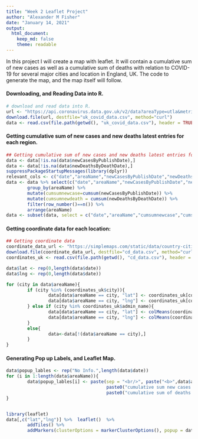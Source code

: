 ```yaml
---
title: "Week 2 Leaflet Project"
author: "Alexander M Fisher"
date: "January 14, 2021"
output: 
  html_document:
    keep_md: false
    theme: readable
---
```


In this project I will create a map with leaflet. It will contain a cumulative sum of new cases as well as
a cumulative sum of deaths with relation to COVID-19 for several major cities and location in England, UK. The code to generate the map, and the map itself will follow. 

#### Downloading, and Reading Data into R.

```r
# download and read data into R.
url <- "https://api.coronavirus.data.gov.uk/v2/data?areaType=utla&metric=newCasesByPublishDate&metric=newDeathsByDeathDate&format=csv"
download.file(url, destfile="uk_covid_data.csv", method="curl")
data <- read.csv(file.path(getwd(), "uk_covid_data.csv"), header = TRUE)
```

#### Getting cumulative sum of new cases and new deaths latest entries for each region.

```r
## Getting cumulative sum of new cases and new deaths latest entries for each region.
data <- data[!is.na(data$newCasesByPublishDate),]
data <- data[!is.na(data$newDeathsByDeathDate),]
suppressPackageStartupMessages(library(dplyr))
relevant_cols <- c("date","areaName","newCasesByPublishDate","newDeathsByDeathDate")
data <- data %>% select(c("date","areaName","newCasesByPublishDate","newDeathsByDeathDate")) %>%
        group_by(areaName) %>%
        mutate(cumsumnewcase=cumsum(newCasesByPublishDate)) %>%
        mutate(cumsumnewdeath = cumsum(newDeathsByDeathDate)) %>%
        filter(row_number()==n()) %>%
        arrange(areaName)
data <- subset(data, select = c("date","areaName","cumsumnewcase","cumsumnewdeath"))
```

#### Getting coordinate data for each location:

```r
## Getting coordinate data 
coordinate_data_url <- "https://simplemaps.com/static/data/country-cities/gb/gb.csv"
download.file(coordinate_data_url, destfile="cd_data.csv", method="curl")
coordinates_uk <- read.csv(file.path(getwd(), "cd_data.csv"), header = TRUE)

data$lat <- rep(0,length(data$date))
data$lng <- rep(0,length(data$date))

for (city in data$areaName){
        if (city %in% (coordinates_uk$city)){
                data[data$areaName == city, "lat"] <- coordinates_uk[coordinates_uk$city == city, "lat"]
                data[data$areaName == city, "lng"] <- coordinates_uk[coordinates_uk$city == city, "lng"]
        } else if (city %in% coordinates_uk$admin_name){
                data[data$areaName == city, "lat"] <- colMeans(coordinates_uk[coordinates_uk$admin_name == city,c("lat","lng")])[1]
                data[data$areaName == city, "lng"] <- colMeans(coordinates_uk[coordinates_uk$admin_name == city,c("lat","lng")])[2]
        }
        else{
                data<-data[!(data$areaName == city),]
        }
}
```

#### Generating Pop up Labels, and Leaflet Map.

```r
data$popup_lables <- rep("No Info.",length(data$date))
for (i in 1:length(data$areaName)){
        data$popup_lables[i] <- paste(sep = "<br/>", paste("<b>",data$areaName[i],":</b>"),
                                      paste0("cumulative sum new cases: ",data$cumsumnewcase[i]),
                                      paste0("cumulative sum of deaths: ",data$cumsumnewdeath[i]))
}


library(leaflet)
data[,c("lat","lng")] %>%  leaflet()  %>%
        addTiles() %>%  
        addMarkers(clusterOptions = markerClusterOptions(), popup = data$popup_lables)
```


